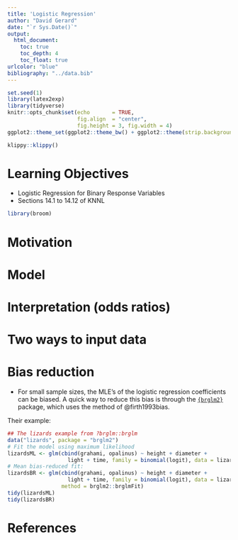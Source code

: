 ```yaml
---
title: 'Logistic Regression'
author: "David Gerard"
date: "`r Sys.Date()`"
output:  
  html_document:
    toc: true
    toc_depth: 4
    toc_float: true
urlcolor: "blue"
bibliography: "../data.bib"
---
```


```r
set.seed(1)
library(latex2exp)
library(tidyverse)
knitr::opts_chunk$set(echo       = TRUE, 
                      fig.align  = "center",
                      fig.height = 3, fig.width = 4)
ggplot2::theme_set(ggplot2::theme_bw() + ggplot2::theme(strip.background = ggplot2::element_rect(fill = "white")))
```

```r
klippy::klippy()
```

# Learning Objectives

- Logistic Regression for Binary Response Variables
- Sections 14.1 to 14.12 of KNNL

```r
library(broom)
```

# Motivation

# Model

# Interpretation (odds ratios)

# Two ways to input data

# Bias reduction

- For small sample sizes, the MLE's of the logistic regression coefficients can be biased. A quick way to reduce this bias is through the [`{brglm2}`](https://cran.r-project.org/package=brglm2) package, which uses the method of @firth1993bias.

Their example:

```r
## The lizards example from ?brglm::brglm
data("lizards", package = "brglm2")
# Fit the model using maximum likelihood
lizardsML <- glm(cbind(grahami, opalinus) ~ height + diameter +
                   light + time, family = binomial(logit), data = lizards)
# Mean bias-reduced fit:
lizardsBR <- glm(cbind(grahami, opalinus) ~ height + diameter +
                   light + time, family = binomial(logit), data = lizards,
                 method = brglm2::brglmFit)
tidy(lizardsML)
tidy(lizardsBR)
```


# References

